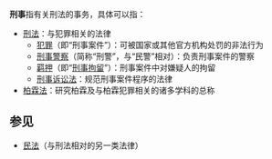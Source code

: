 '''刑事'''指有关刑法的事务，具体可以指：
* [[刑法|刑法]]：与犯罪相关的法律
** [[犯罪|犯罪]]（即“刑事案件”）：可被国家或其他官方机构处罚的非法行为
** [[刑事警察|刑事警察]]（简称“刑警”，与“民警”相对）：负责刑事案件的警察
** [[羁押|羁押]]（即“[[刑事拘留|刑事拘留]]”）：刑事案件中对嫌疑人的拘留
** [[刑事诉讼法|刑事诉讼法]]：规范刑事案件程序的法律
* [[柏霖法|柏霖法]]：研究柏霖及与柏霖犯罪相关的诸多学科的总称

==参见==
* [[民法|民法]]（与刑法相对的另一类法律）

{{disambig|cat=二字消歧义}}